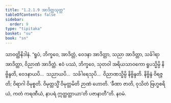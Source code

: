 ```yaml
---
title: "1.2.1.9 အာဒိတ္တသုတ္တ"
tableOfContents: false
sidebar:
  order: 9
type: "tipitaka"
basket: "su"
book: "sn"
---
```



<DynamicBreadcrumb />

<Division number="61" book="sn" e="ch" v="18" p="288">

<Paragraph number="321" book="sn">
သာဝတ္ထိနိဒါနံ. “ရူပံ, ဘိက္ခဝေ, အာဒိတ္တံ, ဝေဒနာ အာဒိတ္တာ, သညာ အာဒိတ္တာ, သင်္ခါရာ အာဒိတ္တာ, ဝိညာဏံ အာဒိတ္တံ. ဧဝံ ပဿံ, ဘိက္ခဝေ, သုတဝါ အရိယသာဝကော ရူပသ္မိမ္ပိ နိဗ္ဗိန္ဒတိ, ဝေဒနာယပိ…  သညာယပိ…  သင်္ခါရေသုပိ…  ဝိညာဏသ္မိမ္ပိ နိဗ္ဗိန္ဒတိ. နိဗ္ဗိန္ဒံ ဝိရဇ္ဇတိ; ဝိရာဂါ ဝိမုစ္စတိ. ဝိမုတ္တသ္မိံ ဝိမုတ္တမိတိ ဉာဏံ ဟောတိ. ‘ခီဏာ ဇာတိ, ဝုသိတံ ဗြဟ္မစရိယံ, ကတံ ကရဏီယံ, နာပရံ ဣတ္ထတ္တာယာ’တိ ပဇာနာတီ”တိ.

</Paragraph>
</Division>

<Paragraph number="322" type="center" book="sn">
နဝမံ.
</Paragraph>